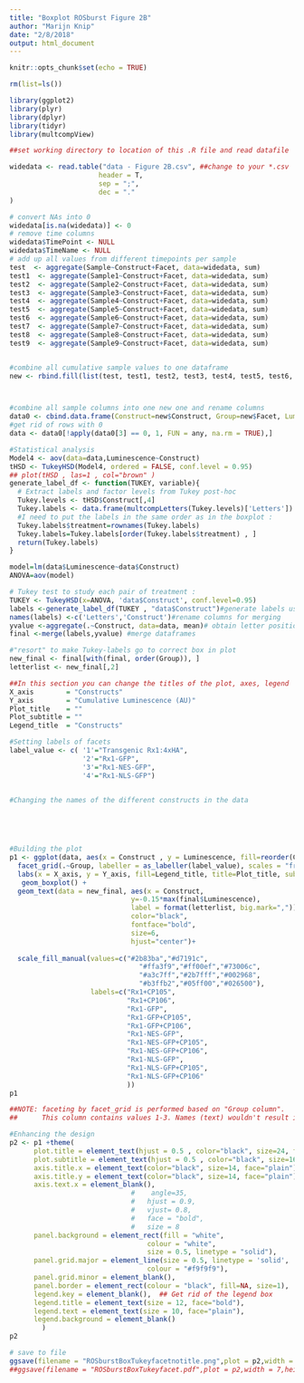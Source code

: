 ```yaml
---
title: "Boxplot ROSburst Figure 2B"
author: "Marijn Knip"
date: "2/8/2018"
output: html_document
---
```


```r
knitr::opts_chunk$set(echo = TRUE)

rm(list=ls())

library(ggplot2)
library(plyr)
library(dplyr)
library(tidyr)
library(multcompView)

##set working directory to location of this .R file and read datafile

widedata <- read.table("data - Figure 2B.csv", ##change to your *.csv
                      header = T,
                      sep = ";",
                      dec = "."
)

# convert NAs into 0
widedata[is.na(widedata)] <- 0
# remove time columns
widedata$TimePoint <- NULL
widedata$TimeName <- NULL
# add up all values from different timepoints per sample
test  <- aggregate(Sample~Construct+Facet, data=widedata, sum)
test1  <- aggregate(Sample1~Construct+Facet, data=widedata, sum)
test2  <- aggregate(Sample2~Construct+Facet, data=widedata, sum)
test3  <- aggregate(Sample3~Construct+Facet, data=widedata, sum)
test4  <- aggregate(Sample4~Construct+Facet, data=widedata, sum)
test5  <- aggregate(Sample5~Construct+Facet, data=widedata, sum)
test6  <- aggregate(Sample6~Construct+Facet, data=widedata, sum)
test7  <- aggregate(Sample7~Construct+Facet, data=widedata, sum)
test8  <- aggregate(Sample8~Construct+Facet, data=widedata, sum)
test9  <- aggregate(Sample9~Construct+Facet, data=widedata, sum)


#combine all cumulative sample values to one dataframe
new <- rbind.fill(list(test, test1, test2, test3, test4, test5, test6, test7, test8, test9),fill=TRUE)



#combine all sample columns into one new one and rename columns
data0 <- cbind.data.frame(Construct=new$Construct, Group=new$Facet, Luminescence = rowSums(new[3:12], na.rm = TRUE))
#get rid of rows with 0
data <- data0[!apply(data0[3] == 0, 1, FUN = any, na.rm = TRUE),]

```


```r

#Statistical analysis
Model4 <- aov(data=data,Luminescence~Construct)
tHSD <- TukeyHSD(Model4, ordered = FALSE, conf.level = 0.95)
## plot(tHSD , las=1 , col="brown" )
generate_label_df <- function(TUKEY, variable){
  # Extract labels and factor levels from Tukey post-hoc 
  Tukey.levels <- tHSD$Construct[,4]
  Tukey.labels <- data.frame(multcompLetters(Tukey.levels)['Letters'])
  #I need to put the labels in the same order as in the boxplot :
  Tukey.labels$treatment=rownames(Tukey.labels)
  Tukey.labels=Tukey.labels[order(Tukey.labels$treatment) , ]
  return(Tukey.labels)
}

model=lm(data$Luminescence~data$Construct) 
ANOVA=aov(model)

# Tukey test to study each pair of treatment :
TUKEY <- TukeyHSD(x=ANOVA, 'data$Construct', conf.level=0.95)
labels <-generate_label_df(TUKEY , "data$Construct")#generate labels using function
names(labels) <-c('Letters','Construct')#rename columns for merging
yvalue <-aggregate(.~Construct, data=data, mean)# obtain letter position for y axis using means
final <-merge(labels,yvalue) #merge dataframes

#"resort" to make Tukey-labels go to correct box in plot
new_final <- final[with(final, order(Group)), ]
letterlist <- new_final[,2]
```

```r
##In this section you can change the titles of the plot, axes, legend
X_axis        = "Constructs"
Y_axis        = "Cumulative Luminescence (AU)"
Plot_title    = ""
Plot_subtitle = ""
Legend_title  = "Constructs"

#Setting labels of facets
label_value <- c( '1'="Transgenic Rx1:4xHA",
                  '2'="Rx1-GFP",
                  '3'="Rx1-NES-GFP", 
                  '4'="Rx1-NLS-GFP")


#Changing the names of the different constructs in the data


  
  
```






```r

#Building the plot
p1 <- ggplot(data, aes(x = Construct , y = Luminescence, fill=reorder(Construct, Group))) +
  facet_grid(.~Group, labeller = as_labeller(label_value), scales = "free_x")+
  labs(x = X_axis, y = Y_axis, fill=Legend_title, title=Plot_title, subtitle=Plot_subtitle) +
   geom_boxplot() +
  geom_text(data = new_final, aes(x = Construct,
                              y=-0.15*max(final$Luminescence), 
                              label = format(letterlist, big.mark=",")), 
                              color="black",
                              fontface="bold", 
                              size=6,
                              hjust="center")+
                            
  scale_fill_manual(values=c("#2b83ba","#d7191c",
                                "#ffa3f9","#ff00ef","#73006c",
                                "#a3c7ff","#2b7fff","#002968",
                                "#b3ffb2","#05ff00","#026500"),
                    labels=c("Rx1+CP105",
                             "Rx1+CP106",
                             "Rx1-GFP",
                             "Rx1-GFP+CP105",
                             "Rx1-GFP+CP106",
                             "Rx1-NES-GFP",
                             "Rx1-NES-GFP+CP105",
                             "Rx1-NES-GFP+CP106",
                             "Rx1-NLS-GFP",
                             "Rx1-NLS-GFP+CP105",
                             "Rx1-NLS-GFP+CP106"
                             ))
p1


```


```r

##NOTE: faceting by facet_grid is performed based on "Group column". 
##      This column contains values 1-3. Names (text) wouldn't result in correct facetting.

#Enhancing the design
p2 <- p1 +theme(
      plot.title = element_text(hjust = 0.5 , color="black", size=24, face="bold"),
      plot.subtitle = element_text(hjust = 0.5 , color="black", size=16, face="italic"),
      axis.title.x = element_text(color="black", size=14, face="plain"),
      axis.title.y = element_text(color="black", size=14, face="plain"),
      axis.text.x = element_blank(),
                              #    angle=35, 
                              #   hjust = 0.9, 
                              #   vjust= 0.8, 
                              #   face = "bold", 
                              #   size = 8
      panel.background = element_rect(fill = "white",
                                  colour = "white",
                                  size = 0.5, linetype = "solid"),
      panel.grid.major = element_line(size = 0.5, linetype = 'solid',
                                  colour = "#f9f9f9"), 
      panel.grid.minor = element_blank(),
      panel.border = element_rect(colour = "black", fill=NA, size=1),
      legend.key = element_blank(),  ## Get rid of the legend box 
      legend.title = element_text(size = 12, face="bold"),
      legend.text = element_text(size = 10, face="plain"),
      legend.background = element_blank()
        )
p2

```



```r

# save to file
ggsave(filename = "ROSburstBoxTukeyfacetnotitle.png",plot = p2,width = 12,height = 5,dpi = 600)
##ggsave(filename = "ROSburstBoxTukeyfacet.pdf",plot = p2,width = 7,height = 5,dpi = 600) ##if you want a PDF


```
